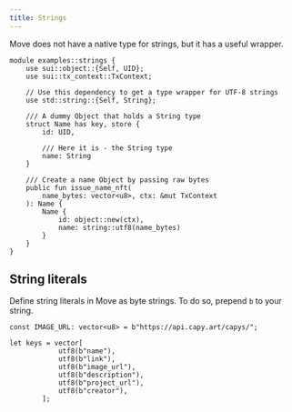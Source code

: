 ```yaml
---
title: Strings
---
```


Move does not have a native type for strings, but it has a useful wrapper.

```move
module examples::strings {
    use sui::object::{Self, UID};
    use sui::tx_context::TxContext;

    // Use this dependency to get a type wrapper for UTF-8 strings
    use std::string::{Self, String};

    /// A dummy Object that holds a String type
    struct Name has key, store {
        id: UID,

        /// Here it is - the String type
        name: String
    }

    /// Create a name Object by passing raw bytes
    public fun issue_name_nft(
        name_bytes: vector<u8>, ctx: &mut TxContext
    ): Name {
        Name {
            id: object::new(ctx),
            name: string::utf8(name_bytes)
        }
    }
}
```

## String literals

Define string literals in Move as byte strings. To do so, prepend `b` to your string.

```move
const IMAGE_URL: vector<u8> = b"https://api.capy.art/capys/";

let keys = vector[
            utf8(b"name"),
            utf8(b"link"),
            utf8(b"image_url"),
            utf8(b"description"),
            utf8(b"project_url"),
            utf8(b"creator"),
        ];
```
